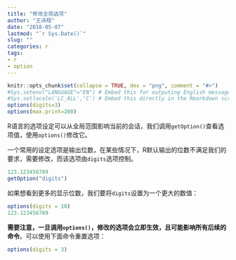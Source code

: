 ```yaml
---
title: "修改全局选项"
author: "王诗翔"
date: "2018-05-07"
lastmod: "`r Sys.Date()`"
slug: ""
categories: r
tags:
- r
- option
---
```


```r
knitr::opts_chunk$set(collapse = TRUE, dev = "png", comment = "#>")
#Sys.setenv("LANGUAGE"="EN") # Embed this for outputing English message
#Sys.setlocale('LC_ALL','C') # Embed this directly in the Rmarkdown script that contains the Chinese character comment
options(digits=3)
options(max.print=200)
```

R语言的选项设定可以从全局范围影响当前的会话，我们调用`getOption()`查看选项值，使用`options()`修改它。

一个常用的设定选项是输出位数，在某些情况下，R默认输出的位数不满足我们的要求，需要修改，而该选项由`digits`选项控制。

```r
123.123456789
getOption("digits")
```

如果想看到更多的显示位数，我们要将`digits`设置为一个更大的数值：

```r
options(digits = 10)
123.123456789
```

**需要注意，一旦调用`options()`，修改的选项会立即生效，且可能影响所有后续的命令**。可以使用下面命令重置选项：

```r
options(digits = 3)
```
